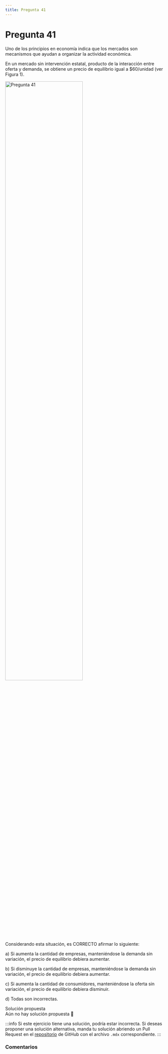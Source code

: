 ```yaml
---
title: Pregunta 41
---
```



# Pregunta 41

<div className="exercise">
Uno de los principios en economía indica que los mercados son mecanismos que ayudan a organizar
la actividad económica.

En un mercado sin intervención estatal, producto de la interacción entre oferta y demanda, se
obtiene un precio de equilibrio igual a \$60/unidad (ver Figura 1).

<Image
  src="engineering/economics/exercises/2024-2/p41/image.png"
  alt="Pregunta 41"
  width="70%"
/>

Considerando esta situación, es CORRECTO afirmar lo siguiente:

a) Si aumenta la cantidad de empresas, manteniéndose la demanda sin variación, el precio de
equilibrio debiera aumentar.

b) Si disminuye la cantidad de empresas, manteniéndose la demanda sin variación, el precio
de equilibrio debiera aumentar.

c) Si aumenta la cantidad de consumidores, manteniéndose la oferta sin variación, el precio
de equilibrio debiera disminuir.

d) Todas son incorrectas.

</div>

<MDXDetails>
<summary>Solución propuesta</summary>

<div className="exercise">
Aún no hay solución propuesta 🥲
</div>

:::info
Si este ejercicio tiene una solución, podría estar incorrecta. Si deseas proponer una solución alternativa, manda tu solución abriendo
un Pull Request en el [repositorio](https://github.com/crow-rojas/apuntes-fundamentals/pulls) de GitHub con el archivo
`.mdx` correspondiente.
:::

</MDXDetails>

### Comentarios

<Disqus
  url="https://crow-rojas.github.io/apuntes-fundamentals/docs/engineering/economics/exercises/2024-2/p41"
  identifier="docs/engineering/economics/exercises/2024-2/p41"
  title="2024-2 Economia - Pregunta 41"
/>
